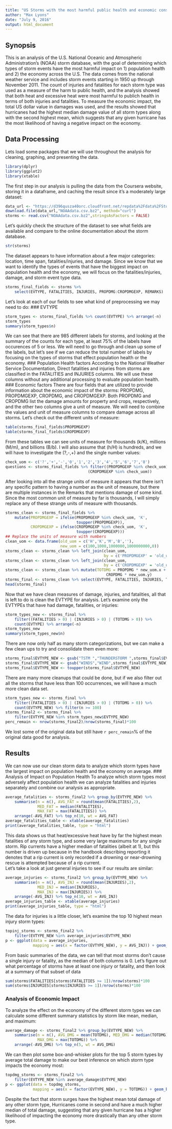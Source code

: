 ```yaml
---
title: "US Storms with the most harmful public health and economic consequences"
author: "Max Lyons"
date: "July 9, 2016"
output: html_document
---
```


## Synopsis
This is an analysis of the U.S. National Oceanic and Atmospheric 
Administration's (NOAA) storm database, with the goal of determining which types
of storm events have the most harmful impact on 1) population health and 
2) the economy across the U.S. The data comes from the national weather service
and includes storm events starting in 1950 up through November 2011. The count
of injuries and fatalities for each storm type was used as a measure of the 
harm to public health, and the analysis showed that both heat and excessive heat
were most harmful to publich health in terms of both injuries and fatalities. 
To measure the economic impact, the total US dollar value in damages was used,
and the results showed that hurricanes had the highest median damage value of
all storm types along with the second highest mean, which suggests that any
given hurricane has the most likelihood of having a negative impact on the 
economy.


## Data Processing
Lets load some packages that we will use throughout the analysis for cleaning, 
graphing, and presenting the data.
```r
library(dplyr)
library(ggplot2)
library(xtable)
```

The first step in our analysis is pulling the data from the Coursera website,
storing it in a dataframe, and caching the result since it's a moderately
large dataset:
```r
data_url <- "https://d396qusza40orc.cloudfront.net/repdata%2Fdata%2FStormData.csv.bz2"
download.file(data_url,"NOAAdata.csv.bz2", method="curl")
storms <- read.csv("NOAAdata.csv.bz2",stringsAsFactors = FALSE)
```
Let's quickly check the structure of the dataset to see what fields are 
available and compare to the online documentation about the storm database.
```r
str(storms)
```
The dataset appears to have information about a few major categories: location,
time span, fatalities/injuries, and damage. Since we know that we want to 
identify the types of events that have the biggest impact on population health 
and the economy, we will focus on the fatalities/injuries, damage, and storm 
event type data.
```r
storms_final_fields <- storms %>% 
    select(EVTYPE, FATALITIES, INJURIES, PROPDMG:CROPDMGEXP, REMARKS)
```
Let's look at each of our fields to see what kind of preprocessing we may need
to do:
### EVTYPE
```r
storm_types <- storms_final_fields %>% count(EVTYPE) %>% arrange(-n)
storm_types
summary(storm_types$n)
```
We can see that there are 985 different labels for storms, and looking at the
summary of the counts for each type, at least 75% of the labels have occurences
of 5 or less. We will need to go through and clean up some of the labels, but
let's see if we can reduce the total number of labels by focusing on the types
of storms that effect population health or the economy.
### Population Health factors
According to the National Weather Service Documentation, Direct fatalities and
injuries from storms are classified in the FATALITIES and INJURIES columns. We 
will use these columns without any additional processing to evaluate population
health.
### Economic factors
There are four fields that are utilized to provide information about the 
economic impact of the storms: PROPDMG, PROPDMGEXP, CROPDMG, and CROPDMGEXP.
Both PROPDMG and CROPDMG list the damage amounts for property and crops, 
respectively, and the other two columns give a unit of measure. We will need to
combine the values and unit of measure columns to compare damage across all 
storms. Let's check out the different units of measure:
```r
table(storms_final_fields$PROPDMGEXP)
table(storms_final_fields$CROPDMGEXP)
```
From these tables we can see units of measure for thousands (k/K), 
millions (M/m), and billions (B/b). I will also assume that (h/H) is hundreds, 
and we will have to investigate the (?,-,+) and the single number values:
```r
check_uom <- c('?','+','-','0','1','2','3','4','5','6','7','8')
questions <- storms_final_fields %>% filter((PROPDMGEXP %in% check_uom) | 
                                    (CROPDMGEXP %in% check_uom))
```
After looking into all the strange units of measure it appears that there isn't
any specific pattern to having a number as the unit of measure, but there are 
multiple instances in the Remarks that mentions damage of some kind. Since the 
most common unit of measure by far is thousands, I will simply replace any of 
these strange units of measure with thousands.
```r
storms_clean <- storms_final_fields %>% 
    mutate(PROPDMGEXP = ifelse(PROPDMGEXP %in% check_uom, 'K', 
                               toupper(PROPDMGEXP)), 
           CROPDMGEXP = ifelse(CROPDMGEXP %in% check_uom, 'K', 
                               toupper(CROPDMGEXP)))
## Replace the units of measure with numbers
clean_uom <- data.frame(old_uom = c('H','K','M','B',''), 
                        new_uom = c(100,1000,1000000,1000000000,0))
storms_clean <- storms_clean %>% left_join(clean_uom, 
                                           by = c('PROPDMGEXP' = 'old_uom'))
storms_clean <- storms_clean %>% left_join(clean_uom, 
                                           by = c('CROPDMGEXP' = 'old_uom'))
storms_clean <- storms_clean %>% mutate(TOTDMG = PROPDMG * new_uom.x + 
                                            CROPDMG * new_uom.y)
storms_final <- storms_clean %>% select(EVTYPE, FATALITIES, INJURIES, TOTDMG)
head(storms_final)
```
Now that we have clean measures of damage, injuries, and fatalities, all that
is left to do is clean the EVTYPE for analysis. Let's examine only the EVTYPEs
that have had damage, fatalities, or injuries:
```r
storm_types_new <- storms_final %>% 
    filter((FATALITIES > 0) | (INJURIES > 0) | (TOTDMG > 0)) %>%
    count(EVTYPE) %>% arrange(-n)
storm_types_new
summary(storm_types_new$n)
```
There are now only half as many storm categorizations, but we can make a few
clean ups to try and consolidate them even more:
```r
storms_final$EVTYPE_NEW <- gsub("TSTM ","THUNDERSTORM ",storms_final$EVTYPE)
storms_final$EVTYPE_NEW <- gsub("WINDS","WIND",storms_final$EVTYPE_NEW)
storms_final$EVTYPE_NEW <- toupper(storms_final$EVTYPE_NEW)
```

There are many more cleanups that could be done, but if we also filter out
all the storms that have less than 100 occurrences, we will have a much more 
clean data set.
```r
storm_types_new <- storms_final %>% 
    filter((FATALITIES > 0) | (INJURIES > 0) | (TOTDMG > 0)) %>%
    count(EVTYPE_NEW) %>% filter(n >= 100)
storms_final2 <- storms_final %>% 
    filter(EVTYPE_NEW %in% storm_types_new$EVTYPE_NEW)
perc_remain <- nrow(storms_final2)/nrow(storms_final)*100
```
We lost some of the original data but still have `r perc_remain`% of the
original data good for analysis.

## Results
We can now use our clean storm data to analyze which storm types have the 
largest impact on population health and the economy on average.
### Analysis of Impact on Population Health
To analyze which storm types most adversely affect population health we can 
analyze fatalities and injuries separately and combine our analysis as 
appropriate.
```r
average_fatalities <- storms_final2 %>% group_by(EVTYPE_NEW) %>% 
    summarise(n = n(), AVG_FAT = round(mean(FATALITIES),2), 
              MED_FAT = median(FATALITIES), 
              MAX_FAT = max(FATALITIES)) %>%
    arrange(-AVG_FAT) %>% top_n(10, wt = AVG_FAT)
average_fatalities_table <- xtable(average_fatalities)
print(average_fatalities_table, type = "html")
```

This data shows us that heat/excessive heat have by far the highest mean
fatalities of any storm type, and some very large maximums for any single storm.
Rip currents have a higher median of fatalities (albeit at 1), but this number
is driven up because in the handbook describing reporting it denotes that a 
rip current is only recorded if a drowning or near-drowning rescue is attempted
because of a rip current.  
Let's take a look at just general injuries to see if our results are similar:
```r
average_injuries <- storms_final2 %>% group_by(EVTYPE_NEW) %>% 
    summarise(n = n(), AVG_INJ = round(mean(INJURIES),2), 
              MED_INJ = median(INJURIES), 
              MAX_INJ = max(INJURIES)) %>%
    arrange(-AVG_INJ) %>% top_n(10, wt = AVG_INJ)
average_injuries_table <- xtable(average_injuries)
print(average_injuries_table, type = "html")
```
The data for injuries is a little closer, let's examine the top 10 highest
mean injury storm types:
```r
topinj_storms <- storms_final2 %>% 
    filter(EVTYPE_NEW %in% average_injuries$EVTYPE_NEW)
p <- ggplot(data = average_injuries, 
            mapping = aes(x = factor(EVTYPE_NEW), y = AVG_INJ)) + geom_bar()
```



From basic summaries of the data, we can tell that most storms don't cause a 
single injury or fatality, as the median of both columns is 0. Let's figure out
what percentage of storms have at least one injury or fatality, and then look at
a summary of that subset of data
```r
sum(storms$FATALITIES[storms$FATALITIES >= 1])/nrow(storms)*100
sum(storms$INJURIES[storms$INJURIES >= 1])/nrow(storms)*100
```


### Analysis of Economic Impact
To analyze the effect on the economy of the different storm types we can 
calculate some different summary statistics by storm like mean, median, and
maximum:
```r
average_damage <- storms_final2 %>% group_by(EVTYPE_NEW) %>% 
    summarise(n = n(), AVG_DMG = mean(TOTDMG), MED_DMG = median(TOTDMG), 
              MAX_DMG = max(TOTDMG)) %>%
    arrange(-AVG_DMG) %>% top_n(5, wt = AVG_DMG)
```
We can then plot some box-and-whisker plots for the top 5 storm types by 
average total damage to make our best inference on which storm type impacts
the economy most:
```r
topdmg_storms <- storms_final2 %>% 
    filter(EVTYPE_NEW %in% average_damage$EVTYPE_NEW)
p <- ggplot(data = topdmg_storms, 
            mapping = aes(x = factor(EVTYPE_NEW), y = TOTDMG)) + geom_boxplot()
```
Despite the fact that storm surges have the highest mean total damage of any
other storm type, Hurricanes come in second and have a much higher median of 
total damage, suggesting that any given hurricane has a higher likelihood of 
impacting the economy more drastically than any other storm type. 


